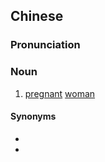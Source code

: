 ==Chinese==
{{zh-forms|type=21|1=big belly; pregnant}}

===Pronunciation===
{{zh-pron
|m=dàdùpó
|c=daai6 tou5 po4-2
|cat=n
}}

===Noun===
{{zh-noun}}

# {{lb|zh|idiomatic}} [[pregnant]] [[woman]]

====Synonyms====
* {{zh-l|孕婦}}
* {{zh-l|妊婦}}